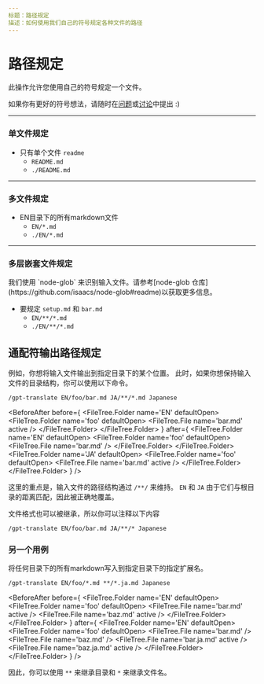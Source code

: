 ```yaml
---
标题：路径规定
描述：如何使用我们自己的符号规定各种文件的路径
---
```



# 路径规定

此操作允许您使用自己的符号规定一个文件。

如果你有更好的符号想法，请随时在[问题](https://github.com/3ru/gpt-translate/issues?q=is%3Aissue+is%3Aopen)或[讨论](https://github.com/3ru/gpt-translate/discussions)中提出 :)

---

### 单文件规定

<FileTree>
  <FileTree.File name='README.md' active />
</FileTree>

- 只有单个文件 `readme`
  - `README.md`
  - `./README.md`

---

### 多文件规定

<FileTree>
  <FileTree.File name='README.md' />
  <FileTree.Folder name='EN' defaultOpen>
    <FileTree.File name='getting-started.md' active />
    <FileTree.File name='setup.md' active />
  </FileTree.Folder>
</FileTree>

- EN目录下的所有markdown文件
  - `EN/*.md`
  - `./EN/*.md`

---

### 多层嵌套文件规定

<Callout type='info'>
  我们使用 `node-glob` 来识别输入文件。请参考[node-glob
  仓库](https://github.com/isaacs/node-glob#readme)以获取更多信息。
</Callout>

<FileTree>
  <FileTree.File name='README.md' />
  <FileTree.Folder name='EN' defaultOpen>
    <FileTree.File name='setup.md' active />
    <FileTree.Folder name='foo' defaultOpen>
      <FileTree.File name='bar.md' active />
    </FileTree.Folder>
  </FileTree.Folder>
</FileTree>

- 要规定 `setup.md` 和 `bar.md`
  - `EN/**/*.md`
  - `./EN/**/*.md`

## 通配符输出路径规定

例如，你想将输入文件输出到指定目录下的某个位置。
此时，如果你想保持输入文件的目录结构，你可以使用以下命令。

```
/gpt-translate EN/foo/bar.md JA/**/*.md Japanese
```

<BeforeAfter
  before={
    <FileTree>
      <FileTree.Folder name='EN' defaultOpen>
        <FileTree.Folder name='foo' defaultOpen>
          <FileTree.File name='bar.md' active />
        </FileTree.Folder>
      </FileTree.Folder>
    </FileTree>
  }
  after={
    <FileTree>
      <FileTree.Folder name='EN' defaultOpen>
        <FileTree.Folder name='foo' defaultOpen>
          <FileTree.File name='bar.md' />
        </FileTree.Folder>
      </FileTree.Folder>
      <FileTree.Folder name='JA' defaultOpen>
        <FileTree.Folder name='foo' defaultOpen>
          <FileTree.File name='bar.md' active />
        </FileTree.Folder>
      </FileTree.Folder>
    </FileTree>
  }
/>

这里的重点是，输入文件的路径结构通过 `/**/` 来维持。
`EN` 和 `JA` 由于它们与根目录的距离匹配，因此被正确地覆盖。

文件格式也可以被继承，所以你可以注释以下内容

```
/gpt-translate EN/foo/bar.md JA/**/* Japanese
```

### 另一个用例

将任何目录下的所有markdown写入到指定目录下的指定扩展名。

```
/gpt-translate EN/foo/*.md **/*.ja.md Japanese
```

<BeforeAfter
  before={
    <FileTree>
      <FileTree.Folder name='EN' defaultOpen>
        <FileTree.Folder name='foo' defaultOpen>
          <FileTree.File name='bar.md' active />
          <FileTree.File name='baz.md' active />
        </FileTree.Folder>
      </FileTree.Folder>
    </FileTree>
  }
  after={
    <FileTree>
      <FileTree.Folder name='EN' defaultOpen>
        <FileTree.Folder name='foo' defaultOpen>
          <FileTree.File name='bar.md' />
          <FileTree.File name='baz.md' />
          <FileTree.File name='bar.ja.md' active />
          <FileTree.File name='baz.ja.md' active />
        </FileTree.Folder>
      </FileTree.Folder>
    </FileTree>
  }
/>

因此，你可以使用 `**` 来继承目录和 `*` 来继承文件名。